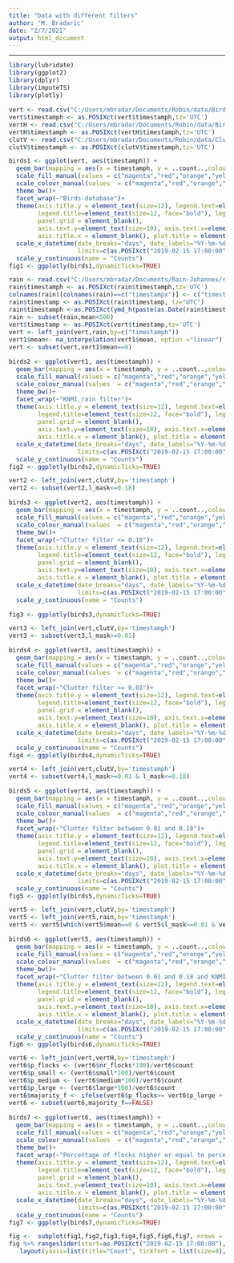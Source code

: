 ```yaml
---
title: "Data with different filters"
author: "M. Bradaric"
date: "2/7/2021"
output: html_document
---
```


<style type="text/css">

body{ /* Normal  */
      font-size: 12px;
  }
td {  /* Table  */
  font-size: 8px;
}
h1.title {
  font-size: 38px;
  color: DarkRed;
}
h1 { /* Header 1 */
  font-size: 28px;
  color: DarkBlue;
}
h2 { /* Header 2 */
    font-size: 22px;
  color: DarkBlue;
}
h3 { /* Header 3 */
  font-size: 18px;
  font-family: "Times New Roman", Times, serif;
  color: DarkBlue;
}
code.r{ /* Code block */
    font-size: 12px;
}
pre { /* Code block - determines code spacing between lines */
    font-size: 14px;
}
</style>
---

```r
library(lubridate)
library(ggplot2)
library(dplyr)
library(imputeTS)
library(plotly)

vert <- read.csv("C:/Users/mbradar/Documents/Robin/data/Birds/Luchterduinen/allseasons_2019-2020_vert.csv",sep=";")
vert$timestamph <- as.POSIXct(vert$timestamph,tz='UTC')
vertH <- read.csv("C:/Users/mbradar/Documents/Robin/data/Birds/Luchterduinen/allseasons_2019-2020_hourly_vert.csv",sep=";")
vertH$timestamph <- as.POSIXct(vertH$timestamph,tz='UTC')
clutV <- read.csv("C:/Users/mbradar/Documents/Robin/data/Clutter/Luchterduinen/clutter_2019-2020_vert_hourly.csv",sep=";")
clutV$timestamph <- as.POSIXct(clutV$timestamph,tz='UTC')
```



```r
birds1 <- ggplot(vert, aes(timestamph)) +
  geom_bar(mapping = aes(x = timestamph, y = ..count..,colour=vert$classification, fill=vert$classification), stat = "count",show.legend = T) +
  scale_fill_manual(values = c("magenta","red","orange","yellow"), name="", drop=F)+
  scale_colour_manual(values  = c("magenta","red","orange","yellow"), name="", drop=F)+
  theme_bw()+
  facet_wrap(~"Birds-database")+
  theme(axis.title.y = element_text(size=12), legend.text=element_text(size=9), 
        legend.title=element_text(size=12, face="bold"), legend.position = "none",
        panel.grid = element_blank(),
        axis.text.y=element_text(size=10), axis.text.x=element_text(angle=90), plot.margin = unit(c(0,0,0,0), "cm"),
        axis.title.x = element_blank(), plot.title = element_text(size = 18, face = "bold"))+
  scale_x_datetime(date_breaks="days", date_labels="%Y-%m-%d",
                   limits=c(as.POSIXct("2019-02-15 17:00:00"), as.POSIXct("2020-12-01 07:00:00")))+
  scale_y_continuous(name = "Counts")
fig1 <- ggplotly(birds1,dynamicTicks=TRUE)
```



```r
rain <- read.csv("C:/Users/mbradar/Documents/Rain-Johannes/rain_2019-2020_L.csv", sep=";")
rain$timestamph <- as.POSIXct(rain$timestamph,tz='UTC')
colnames(rain)[colnames(rain)==c("timestampx")] <- c("timestamp")
rain$timestamp <- as.POSIXct(rain$timestamp, tz="UTC")
rain$timestamph <-as.POSIXct(ymd_h(paste(as.Date(rain$timestamp), hour(rain$timestamp),sep= ' '))) 
rain <- subset(rain,mean<500)
vert$timestamp <- as.POSIXct(vert$timestamp,tz='UTC')
vert <- left_join(vert,rain,by=c("timestamph"))
vert1$mean<- na_interpolation(vert1$mean, option ="linear")
vert <- subset(vert,vert1$mean==0)

birds2 <- ggplot(vert1, aes(timestamph)) +
  geom_bar(mapping = aes(x = timestamph, y = ..count..,colour=vert1$classification, fill=vert1$classification), stat = "count",show.legend = T) +
  scale_fill_manual(values = c("magenta","red","orange","yellow"), name="", drop=T)+
  scale_colour_manual(values  = c("magenta","red","orange","yellow"), name="", drop=T)+
  theme_bw()+
  facet_wrap(~"KNMI_rain filter")+
  theme(axis.title.y = element_text(size=12), legend.text=element_text(size=9), 
        legend.title=element_text(size=12, face="bold"), legend.position = "none",
        panel.grid = element_blank(),
        axis.text.y=element_text(size=10), axis.text.x=element_text(angle=90), plot.margin = unit(c(0,0,0,0), "cm"),
        axis.title.x = element_blank(), plot.title = element_text(size = 18, face = "bold"))+
  scale_x_datetime(date_breaks="days", date_labels="%Y-%m-%d",
                   limits=c(as.POSIXct("2019-02-15 17:00:00"), as.POSIXct("2020-12-01 07:00:00")))+
  scale_y_continuous(name = "Counts")
fig2 <- ggplotly(birds2,dynamicTicks=TRUE)
```


```r
vert2 <- left_join(vert,clutV,by='timestamph')
vert2 <- subset(vert2,l_mask<=0.18)

birds3 <- ggplot(vert2, aes(timestamph)) +
  geom_bar(mapping = aes(x = timestamph, y = ..count..,colour=vert2$classification, fill=vert2$classification), stat = "count",show.legend = T) +
  scale_fill_manual(values = c("magenta","red","orange","yellow"), name="", drop=T)+
  scale_colour_manual(values  = c("magenta","red","orange","yellow"), name="", drop=T)+
  theme_bw()+
  facet_wrap(~"Clutter filter <= 0.18")+
  theme(axis.title.y = element_text(size=12), legend.text=element_text(size=9), 
        legend.title=element_text(size=12, face="bold"), legend.position = "none",
        panel.grid = element_blank(),
        axis.text.y=element_text(size=10), axis.text.x=element_text(angle=90), plot.margin = unit(c(0,0,0,0), "cm"),
        axis.title.x = element_blank(), plot.title = element_text(size = 18, face = "bold"))+
  scale_x_datetime(date_breaks="days", date_labels="%Y-%m-%d",
                   limits=c(as.POSIXct("2019-02-15 17:00:00"), as.POSIXct("2020-12-01 07:00:00")))+
  scale_y_continuous(name = "Counts")

fig3 <- ggplotly(birds3,dynamicTicks=TRUE)
```


```r
vert3 <- left_join(vert,clutV,by='timestamph')
vert3 <- subset(vert3,l_mask>=0.01)

birds4 <- ggplot(vert3, aes(timestamph)) +
  geom_bar(mapping = aes(x = timestamph, y = ..count..,colour=vert3$classification, fill=vert3$classification), stat = "count",show.legend = T) +
  scale_fill_manual(values = c("magenta","red","orange","yellow"), name="", drop=T)+
  scale_colour_manual(values  = c("magenta","red","orange","yellow"), name="", drop=T)+
  theme_bw()+
  facet_wrap(~"Clutter filter >= 0.01")+
  theme(axis.title.y = element_text(size=12), legend.text=element_text(size=9), 
        legend.title=element_text(size=12, face="bold"), legend.position = "none",
        panel.grid = element_blank(),
        axis.text.y=element_text(size=10), axis.text.x=element_text(angle=90), plot.margin = unit(c(0,0,0,0), "cm"),
        axis.title.x = element_blank(), plot.title = element_text(size = 18, face = "bold"))+
  scale_x_datetime(date_breaks="days", date_labels="%Y-%m-%d",
                   limits=c(as.POSIXct("2019-02-15 17:00:00"), as.POSIXct("2020-12-01 07:00:00")))+
  scale_y_continuous(name = "Counts")
fig4 <- ggplotly(birds4,dynamicTicks=TRUE)
```

```r
vert4 <- left_join(vert,clutV,by='timestamph')
vert4 <- subset(vert4,l_mask>=0.01 & l_mask<=0.18)

birds5 <- ggplot(vert4, aes(timestamph)) +
  geom_bar(mapping = aes(x = timestamph, y = ..count..,colour=vert4$classification, fill=vert4$classification), stat = "count",show.legend = T) +
  scale_fill_manual(values = c("magenta","red","orange","yellow"), name="", drop=T)+
  scale_colour_manual(values  = c("magenta","red","orange","yellow"), name="", drop=T)+
  theme_bw()+
  facet_wrap(~"Clutter filter between 0.01 and 0.18")+
  theme(axis.title.y = element_text(size=12), legend.text=element_text(size=9), 
        legend.title=element_text(size=12, face="bold"), legend.position = "none",
        panel.grid = element_blank(),
        axis.text.y=element_text(size=10), axis.text.x=element_text(angle=90), plot.margin = unit(c(0,0,0,0), "cm"),
        axis.title.x = element_blank(), plot.title = element_text(size = 18, face = "bold"))+
  scale_x_datetime(date_breaks="days", date_labels="%Y-%m-%d",
                   limits=c(as.POSIXct("2019-02-15 17:00:00"), as.POSIXct("2020-12-01 07:00:00")))+
  scale_y_continuous(name = "Counts")
fig5 <- ggplotly(birds5,dynamicTicks=TRUE)
```


```r
vert5 <- left_join(vert,clutV,by='timestamph')
vert5 <- left_join(vert5,rain,by='timestamph')
vert5 <- vert5[which(vert5$mean==0 & vert5$l_mask>=0.01 & vert5$l_mask<=0.18),]

birds6 <- ggplot(vert5, aes(timestamph)) +
  geom_bar(mapping = aes(x = timestamph, y = ..count..,colour=vert5$classification, fill=vert5$classification), stat = "count",show.legend = T) +
  scale_fill_manual(values = c("magenta","red","orange","yellow"), name="", drop=T)+
  scale_colour_manual(values  = c("magenta","red","orange","yellow"), name="", drop=T)+
  theme_bw()+
  facet_wrap(~"Clutter filter between 0.01 and 0.18 and KNMI rain")+
  theme(axis.title.y = element_text(size=12), legend.text=element_text(size=9), 
        legend.title=element_text(size=12, face="bold"), legend.position = "none",
        panel.grid = element_blank(),
        axis.text.y=element_text(size=10), axis.text.x=element_text(angle=90), plot.margin = unit(c(0,0,0,0), "cm"),
        axis.title.x = element_blank(), plot.title = element_text(size = 18, face = "bold"))+
  scale_x_datetime(date_breaks="days", date_labels="%Y-%m-%d",
                   limits=c(as.POSIXct("2019-02-15 17:00:00"), as.POSIXct("2020-12-01 07:00:00")))+
  scale_y_continuous(name = "Counts")
fig6 <- ggplotly(birds6,dynamicTicks=TRUE)
```
```r
vert6 <- left_join(vert,vertH,by='timestamph')
vert6$p_flocks <- (vert6$nr_flocks*100)/vert6$count
vert6$p_small <- (vert6$small*100)/vert6$count
vert6$p_medium <- (vert6$medium*100)/vert6$count
vert6$p_large <- (vert6$large*100)/vert6$count
vert6$majority_f <- ifelse(vert6$p_flocks>= vert6$p_large + vert6$p_medium + vert6$p_small,TRUE,FALSE)
vert6 <- subset(vert6,majority_f==FALSE)

birds7 <- ggplot(vert6, aes(timestamph)) +
  geom_bar(mapping = aes(x = timestamph, y = ..count..,colour=vert6$classification, fill=vert6$classification), stat = "count",show.legend = T) +
  scale_fill_manual(values = c("magenta","red","orange","yellow"), name="", drop=T)+
  scale_colour_manual(values  = c("magenta","red","orange","yellow"), name="", drop=T)+
  theme_bw()+
  facet_wrap(~"Percentage of flocks higher or equal to percentage off all other classes")+
  theme(axis.title.y = element_text(size=12), legend.text=element_text(size=9), 
        legend.title=element_text(size=12, face="bold"), legend.position = "none",
        panel.grid = element_blank(),
        axis.text.y=element_text(size=10), axis.text.x=element_text(angle=90), plot.margin = unit(c(0,0,0,0), "cm"),
        axis.title.x = element_blank(), plot.title = element_text(size = 18, face = "bold"))+
  scale_x_datetime(date_breaks="days", date_labels="%Y-%m-%d",
                   limits=c(as.POSIXct("2019-02-15 17:00:00"), as.POSIXct("2020-12-01 07:00:00")))+
  scale_y_continuous(name = "Counts")
fig7 <- ggplotly(birds7,dynamicTicks=TRUE)

```


```r
fig <-  subplot(fig1,fig2,fig3,fig4,fig5,fig6,fig7, nrows = 7, shareX = TRUE) 
fig %>% rangeslider(start=as.POSIXct("2019-02-15 17:00:00"),end=as.POSIXct("2019-06-01 17:00:00"), borderwidth = 0.2) %>%
   layout(yaxis=list(title="Count", tickfont = list(size=8), titlefont=list(size=14,face="bold")), titleX = TRUE, titleY = TRUE) 
```

